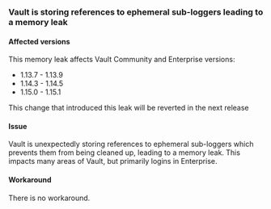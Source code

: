 ### Vault is storing references to ephemeral sub-loggers leading to a memory leak

#### Affected versions

This memory leak affects Vault Community and Enterprise versions:

- 1.13.7 - 1.13.9
- 1.14.3 - 1.14.5
- 1.15.0 - 1.15.1

This change that introduced this leak will be reverted in the next release

#### Issue
Vault is unexpectedly storing references to ephemeral sub-loggers which prevents them from being cleaned up, leading to
a memory leak. This impacts many areas of Vault, but primarily logins in Enterprise.

#### Workaround
There is no workaround.

